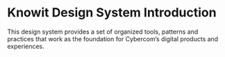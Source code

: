 
<Meta title="Design System/Intro" />

# Knowit Design System Introduction

This design system provides a set of organized tools, patterns and practices that work as the foundation for Cybercom’s digital products and experiences.
